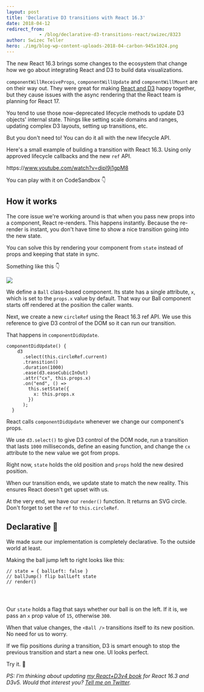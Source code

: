 ```yaml
---
layout: post
title: 'Declarative D3 transitions with React 16.3'
date: 2018-04-12
redirect_from: 
            - /blog/declarative-d3-transitions-react/swizec/8323
author: Swizec Teller
hero: ./img/blog-wp-content-uploads-2018-04-carbon-945x1024.png
---
```

The new React 16.3 brings some changes to the ecosystem that change how we go about integrating React and D3 to build data visualizations.



`componentWillReceiveProps`, `componentWillUpdate` and `compnentWillMount` are on their way out. They were great for making [React and D3](https://swizec.com/reactd3js) happy together, but they cause issues with the async rendering that the React team is planning for React 17.



You tend to use those now-deprecated lifecycle methods to update D3 objects' internal state. Things like setting scale domains and ranges, updating complex D3 layouts, setting up transitions, etc.



But you don't need to! You can do it all with the new lifecycle API.



Here's a small example of building a transition with React 16.3. Using only approved lifecycle callbacks and the new `ref` API.



https&#x3A;//www.youtube.com/watch?v=dipl9j1gpM8



You can play with it on CodeSandbox 👇





## How it works



The core issue we're working around is that when you pass new props into a component, React re-renders. This happens instantly. Because the re-render is instant, you don't have time to show a nice transition going into the new state.



You can solve this by rendering your component from `state` instead of props and keeping that state in sync.



Something like this 👇



![](./img/blog-wp-content-uploads-2018-04-carbon-945x1024.png)



We define a `Ball` class-based component. Its state has a single attribute, `x`, which is set to the `props.x` value by default. That way our Ball component starts off rendered at the position the caller wants.



Next, we create a new `circleRef` using the React 16.3 ref API. We use this reference to give D3 control of the DOM so it can run our transition.



That happens in `componentDidUpdate`.



```
componentDidUpdate() {
    d3
      .select(this.circleRef.current)
      .transition()
      .duration(1000)
      .ease(d3.easeCubicInOut)
      .attr("cx", this.props.x)
      .on("end", () =>
        this.setState({
          x: this.props.x
        })
      );
  }
```



React calls `componentDidUpdate` whenever we change our component's props.



We use `d3.select()` to give D3 control of the DOM node, run a transition that lasts `1000` milliseconds, define an easing function, and change the `cx` attribute to the new value we got from props.



Right now, `state` holds the old position and `props` hold the new desired position.



When our transition ends, we update state to match the new reality. This ensures React doesn't get upset with us.



At the very end, we have our `render()` function. It returns an SVG circle. Don't forget to set the `ref` to `this.circleRef`.



## Declarative 💪



We made sure our implementation is completely declarative. To the outside world at least.



Making the ball jump left to right looks like this:



```
// state = { ballLeft: false }
// ballJump() flip ballLeft state
// render()

          
        
```



Our `state` holds a flag that says whether our ball is on the left. If it is, we pass an `x` prop value of `15`, otherwise `300`.



When that value changes, the `<Ball />` transitions itself to its new position. No need for us to worry.



If we flip positions _during_ a transition, D3 is smart enough to stop the previous transition and start a new one. UI looks perfect.



Try it. 🏀



_PS: I'm thinking about updating [my React+D3v4 book](https://swizec.com/reactd3js) for React 16.3 and D3v5. Would that interest you? [Tell me on Twitter](http://twitter.com/home?status=Yo%20@swizec%20you%20should%20update%20your%20React+D3v4%20book)._